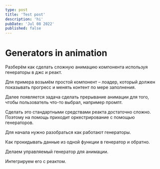 ```yaml
---
type: post
title: 'Test post'
description: 'hi'
pubDate: 'Jul 08 2022'
published: false
---
```



# Generators in animation

Разберём как сделать сложную анимацию компонента используя генераторы в джс и реакт.

Для примера возьмём простой компонент – лоадер, который должен показывать прогресс и менять контент по мере заполнения.

Далее появляется задача сделать прерывание анимации для того, чтобы пользователь что-то выбрал, например промпт.

Сделать это стандартными средствами реакта достаточно сложно. Поэтому на помощь приходит оркестрирование с помощью генераторов.

Для начала нужно разобраться как работают генераторы.

Как прокидывать данные из одной функции в генератор и обратно.

Делаем управляемый генератор для анимации.

Интегрируем его с реактом.

<Flow client:idle />
